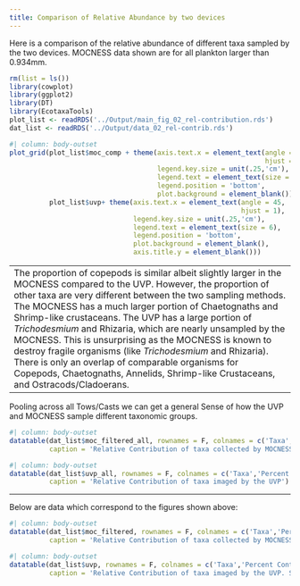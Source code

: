 ```yaml
---
title: Comparison of Relative Abundance by two devices
---
```


Here is a comparison of the relative abundance of different taxa sampled by the two devices. MOCNESS data shown are for all plankton larger than 0.934mm.

```r
rm(list = ls())
library(cowplot)
library(ggplot2)
library(DT)
library(EcotaxaTools)
plot_list <- readRDS('../Output/main_fig_02_rel-contribution.rds')
dat_list <- readRDS('../Output/data_02_rel-contrib.rds')
```

```r
#| column: body-outset
plot_grid(plot_list$moc_comp + theme(axis.text.x = element_text(angle = 45,
                                                                hjust = 1),
                                     legend.key.size = unit(.25,'cm'),
                                     legend.text = element_text(size = 6),
                                     legend.position = 'bottom',
                                     plot.background = element_blank()), 
          plot_list$uvp+ theme(axis.text.x = element_text(angle = 45,
                                                          hjust = 1),
                               legend.key.size = unit(.25,'cm'),
                               legend.text = element_text(size = 6),
                               legend.position = 'bottom',
                               plot.background = element_blank(),
                               axis.title.y = element_blank()))
```

|                                                                                                                                                                                                                                                                                                                                                                                                                                                                                                                                                                                                                                                 |
|------------------------------------------------------------------------|
| The proportion of copepods is similar albeit slightly larger in the MOCNESS compared to the UVP. However, the proportion of other taxa are very different between the two sampling methods. The MOCNESS has a much larger portion of Chaetognaths and Shrimp-like crustaceans. The UVP has a large portion of *Trichodesmium* and Rhizaria, which are nearly unsampled by the MOCNESS. This is unsurprising as the MOCNESS is known to destroy fragile organisms (like *Trichodesmium* and Rhizaria). There is only an overlap of comparable organisms for Copepods, Chaetognaths, Annelids, Shrimp-like Crustaceans, and Ostracods/Cladoerans. |

Pooling across all Tows/Casts we can get a general Sense of how the UVP and MOCNESS sample different taxonomic groups.

```r
#| column: body-outset
datatable(dat_list$moc_filtered_all, rownames = F, colnames = c('Taxa','Percent Contribution'),
          caption = 'Relative Contribution of taxa collected by MOCNESS which were above 0.934')
```

```r
#| column: body-outset
datatable(dat_list$uvp_all, rownames = F, colnames = c('Taxa','Percent Contribution'),
          caption = 'Relative Contribution of taxa imaged by the UVP')
```

------------------------------------------------------------------------

Below are data which correspond to the figures shown above:

```r
#| column: body-outset
datatable(dat_list$moc_filtered, rownames = F, colnames = c('Taxa','Percent Contribution','Tow'),
          caption = 'Relative Contribution of taxa collected by MOCNESS which were above 0.934 Separated by cast')
```

```r
#| column: body-outset
datatable(dat_list$uvp, rownames = F, colnames = c('Taxa','Percent Contribution','Tow'),
          caption = 'Relative Contribution of taxa imaged by the UVP. Separated by month and time of day')
```
